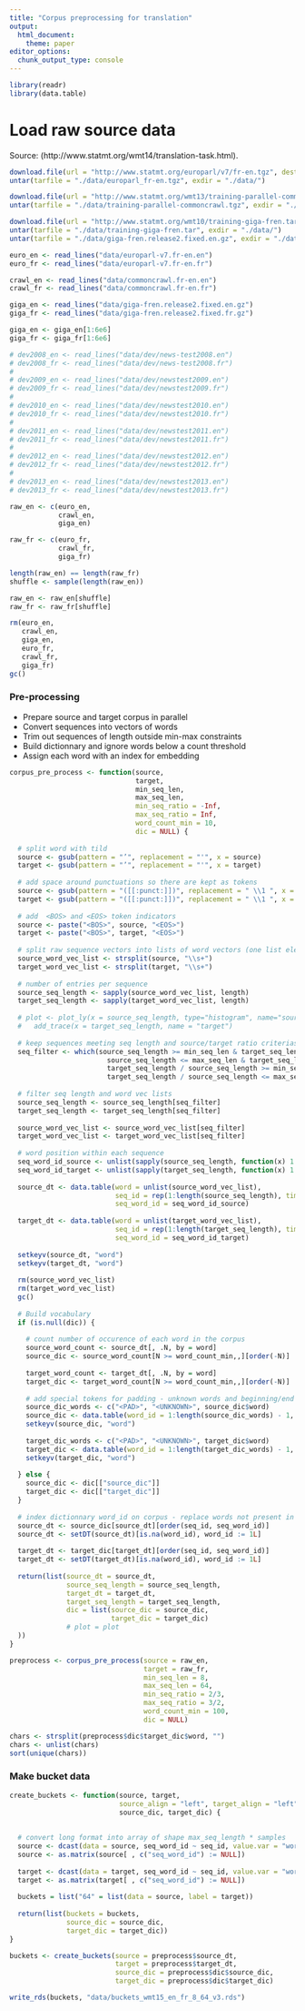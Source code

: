 ```yaml
---
title: "Corpus preprocessing for translation"
output:
  html_document:
    theme: paper
editor_options: 
  chunk_output_type: console
---
```



```r
library(readr)
library(data.table)
```


# Load raw source data

Source: (http://www.statmt.org/wmt14/translation-task.html). 

```r
download.file(url = "http://www.statmt.org/europarl/v7/fr-en.tgz", destfile = "./data/europarl_fr-en.tgz")
untar(tarfile = "./data/europarl_fr-en.tgz", exdir = "./data/")

download.file(url = "http://www.statmt.org/wmt13/training-parallel-commoncrawl.tgz", destfile = "./data/training-parallel-commoncrawl.tgz")
untar(tarfile = "./data/training-parallel-commoncrawl.tgz", exdir = "./data/")

download.file(url = "http://www.statmt.org/wmt10/training-giga-fren.tar", destfile = "./data/training-giga-fren.tar")
untar(tarfile = "./data/training-giga-fren.tar", exdir = "./data/")
untar(tarfile = "./data/giga-fren.release2.fixed.en.gz", exdir = "./data/")
```


```r
euro_en <- read_lines("data/europarl-v7.fr-en.en")
euro_fr <- read_lines("data/europarl-v7.fr-en.fr")

crawl_en <- read_lines("data/commoncrawl.fr-en.en")
crawl_fr <- read_lines("data/commoncrawl.fr-en.fr")

giga_en <- read_lines("data/giga-fren.release2.fixed.en.gz")
giga_fr <- read_lines("data/giga-fren.release2.fixed.fr.gz")

giga_en <- giga_en[1:6e6]
giga_fr <- giga_fr[1:6e6]

# dev2008_en <- read_lines("data/dev/news-test2008.en")
# dev2008_fr <- read_lines("data/dev/news-test2008.fr")
# 
# dev2009_en <- read_lines("data/dev/newstest2009.en")
# dev2009_fr <- read_lines("data/dev/newstest2009.fr")
# 
# dev2010_en <- read_lines("data/dev/newstest2010.en")
# dev2010_fr <- read_lines("data/dev/newstest2010.fr")
# 
# dev2011_en <- read_lines("data/dev/newstest2011.en")
# dev2011_fr <- read_lines("data/dev/newstest2011.fr")
# 
# dev2012_en <- read_lines("data/dev/newstest2012.en")
# dev2012_fr <- read_lines("data/dev/newstest2012.fr")
# 
# dev2013_en <- read_lines("data/dev/newstest2013.en")
# dev2013_fr <- read_lines("data/dev/newstest2013.fr")

```

```r
raw_en <- c(euro_en,
            crawl_en,
            giga_en)

raw_fr <- c(euro_fr,
            crawl_fr,
            giga_fr)

length(raw_en) == length(raw_fr)
shuffle <- sample(length(raw_en))

raw_en <- raw_en[shuffle]
raw_fr <- raw_fr[shuffle]

rm(euro_en,
   crawl_en,
   giga_en,
   euro_fr,
   crawl_fr,
   giga_fr)
gc()
```


### Pre-processing

- Prepare source and target corpus in parallel  
- Convert sequences into vectors of words  
- Trim out sequences of length outside min-max constraints  
- Build dictionnary and ignore words below a count threshold
- Assign each word with an index for embedding


```r
corpus_pre_process <- function(source, 
                               target, 
                               min_seq_len, 
                               max_seq_len,
                               min_seq_ratio = -Inf,
                               max_seq_ratio = Inf,
                               word_count_min = 10, 
                               dic = NULL) {
  
  # split word with tild
  source <- gsub(pattern = "’", replacement = "'", x = source)
  target <- gsub(pattern = "’", replacement = "'", x = target)
  
  # add space around punctuations so there are kept as tokens
  source <- gsub(pattern = "([[:punct:]])", replacement = " \\1 ", x = source)
  target <- gsub(pattern = "([[:punct:]])", replacement = " \\1 ", x = target)
  
  # add  <BOS> and <EOS> token indicators
  source <- paste("<BOS>", source, "<EOS>")
  target <- paste("<BOS>", target, "<EOS>")
  
  # split raw sequence vectors into lists of word vectors (one list element per sequence)
  source_word_vec_list <- strsplit(source, "\\s+")
  target_word_vec_list <- strsplit(target, "\\s+")
  
  # number of entries per sequence
  source_seq_length <- sapply(source_word_vec_list, length)
  target_seq_length <- sapply(target_word_vec_list, length)
  
  # plot <- plot_ly(x = source_seq_length, type="histogram", name="source") %>% 
  #   add_trace(x = target_seq_length, name = "target")
  
  # keep sequences meeting seq length and source/target ratio criterias
  seq_filter <- which(source_seq_length >= min_seq_len & target_seq_length >= min_seq_len & 
                        source_seq_length <= max_seq_len & target_seq_length <= max_seq_len &
                        target_seq_length / source_seq_length >= min_seq_ratio & 
                        target_seq_length / source_seq_length <= max_seq_ratio)
  
  # filter seq length and word vec lists
  source_seq_length <- source_seq_length[seq_filter]
  target_seq_length <- target_seq_length[seq_filter]
  
  source_word_vec_list <- source_word_vec_list[seq_filter]
  target_word_vec_list <- target_word_vec_list[seq_filter]
  
  # word position within each sequence
  seq_word_id_source <- unlist(sapply(source_seq_length, function(x) 1:x))
  seq_word_id_target <- unlist(sapply(target_seq_length, function(x) 1:x))
  
  source_dt <- data.table(word = unlist(source_word_vec_list), 
                          seq_id = rep(1:length(source_seq_length), times = source_seq_length),
                          seq_word_id = seq_word_id_source)
  
  target_dt <- data.table(word = unlist(target_word_vec_list), 
                          seq_id = rep(1:length(target_seq_length), times = target_seq_length),
                          seq_word_id = seq_word_id_target)
  
  setkeyv(source_dt, "word")
  setkeyv(target_dt, "word")
  
  rm(source_word_vec_list)
  rm(target_word_vec_list)
  gc()
  
  # Build vocabulary
  if (is.null(dic)) {
    
    # count number of occurence of each word in the corpus
    source_word_count <- source_dt[, .N, by = word]
    source_dic <- source_word_count[N >= word_count_min,,][order(-N)]
    
    target_word_count <- target_dt[, .N, by = word]
    target_dic <- target_word_count[N >= word_count_min,,][order(-N)]
    
    # add special tokens for padding - unknown words and beginning/end of sequence
    source_dic_words <- c("<PAD>", "<UNKNOWN>", source_dic$word)
    source_dic <- data.table(word_id = 1:length(source_dic_words) - 1, word = source_dic_words)
    setkeyv(source_dic, "word")
    
    target_dic_words <- c("<PAD>", "<UNKNOWN>", target_dic$word)
    target_dic <- data.table(word_id = 1:length(target_dic_words) - 1, word = target_dic_words)
    setkeyv(target_dic, "word")
    
  } else {
    source_dic <- dic[["source_dic"]]
    target_dic <- dic[["target_dic"]]
  }
  
  # index dictionnary word_id on corpus - replace words not present in dic by <UNKNOWN> id
  source_dt <- source_dic[source_dt][order(seq_id, seq_word_id)]
  source_dt <- setDT(source_dt)[is.na(word_id), word_id := 1L]
  
  target_dt <- target_dic[target_dt][order(seq_id, seq_word_id)]
  target_dt <- setDT(target_dt)[is.na(word_id), word_id := 1L]
  
  return(list(source_dt = source_dt, 
              source_seq_length = source_seq_length,
              target_dt = target_dt,
              target_seq_length = target_seq_length,
              dic = list(source_dic = source_dic,
                         target_dic = target_dic)
              # plot = plot
  ))
}

```

```r
preprocess <- corpus_pre_process(source = raw_en,
                                 target = raw_fr, 
                                 min_seq_len = 8, 
                                 max_seq_len = 64, 
                                 min_seq_ratio = 2/3, 
                                 max_seq_ratio = 3/2,
                                 word_count_min = 100,
                                 dic = NULL)

chars <- strsplit(preprocess$dic$target_dic$word, "")
chars <- unlist(chars)
sort(unique(chars))
```


### Make bucket data

```r
create_buckets <- function(source, target, 
                           source_align = "left", target_align = "left",
                           source_dic, target_dic) {
  
  
  # convert long format into array of shape max_seq_length * samples
  source <- dcast(data = source, seq_word_id ~ seq_id, value.var = "word_id", fill = 0)
  source <- as.matrix(source[ , c("seq_word_id") := NULL])
  
  target <- dcast(data = target, seq_word_id ~ seq_id, value.var = "word_id", fill = 0)
  target <- as.matrix(target[ , c("seq_word_id") := NULL])
  
  buckets = list("64" = list(data = source, label = target))
  
  return(list(buckets = buckets,
              source_dic = source_dic,
              target_dic = target_dic))
}

```

```r
buckets <- create_buckets(source = preprocess$source_dt, 
                          target = preprocess$target_dt,
                          source_dic = preprocess$dic$source_dic, 
                          target_dic = preprocess$dic$target_dic)

write_rds(buckets, "data/buckets_wmt15_en_fr_8_64_v3.rds")
```

